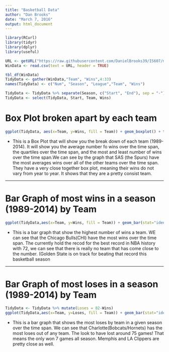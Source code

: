 ```yaml
---
title: "Basketball Data"
author: "Dan Brooks"
date: "March 7, 2016"
output: html_document
---
```

```r
library(RCurl)
library(tidyr)
library(dplyr)
library(useful)

URL <- getURL("https://raw.githubusercontent.com/DanielBrooks39/IS607/master/Project%202/NBA%20wins.csv")
WinData <- read.csv(text = URL, header = TRUE)
```

```r
tbl_df(WinData)
TidyData <- gather(WinData,"Team", "Wins",4:33)
names(TidyData) <- c("Num", "Season", "League","Team", "Wins")

TidyData <- TidyData %>% separate(Season, c("Start", "End"), sep = "-")
TidyData <- select(TidyData, Start, Team, Wins)
```

# Box Plot broken apart by each team

```r
ggplot(TidyData, aes(x=Team, y=Wins, fill = Team)) + geom_boxplot() + theme(axis.text.x = element_text(angle = 90, hjust = 1, vjust=.5, face="bold", size = 10)) + ggtitle("Wins By Each Team (1989-2014)") + theme(plot.title=element_text(face="bold", size = 20)) + theme(axis.title.x = element_text(face="bold", size = 15), axis.title.y = element_text(face="bold", size= 15)) + scale_y_continuous(breaks=c(10, 20, 30, 40, 50, 60, 70))
```
* This is a Box Plot that will show you the break down of each team (1989-2014). It will show you the average number fo wins over the time span, the quartiles over the time span, and the most and least number of wins over the time span.We can see by the graph that SAS (the Spurs) have the most averages wins over all of the other teams over the time span. They have a very close together box plot, meaning their wins do not vary from year to year. It shows that they are a pretty consist team.

***

# Bar Graph of most wins in a season (1989-2014) by Team

```r
ggplot(TidyData,aes(x=Team, y=Wins, fill = Team)) + geom_bar(stat="identity", position="dodge") + theme(axis.text.x = element_text(angle = 90, hjust = 1, vjust = .5, face="bold", size=10), axis.title=element_text(face="bold", size = 15)) + ggtitle("Max Wins By Team") + theme(plot.title = element_text(face="bold", size=20)) + theme(legend.title=element_text(face="bold", size=15, color="white"), legend.background=element_rect(fill="black"), legend.text=element_text(face="bold", color="white", size=10)) + scale_y_continuous(breaks=c(10, 20, 30, 40, 50, 60, 70))
```
* This is a bar graph that show the highest number of wins a team. WE can see that the Chicago Bulls(CHI) have the most wins over the time span. The currently hold the recod for the best record in NBA history with 72, we can see that there is really no team that has come close to the number. (Golden State is on track for beating that record this basketball season

*** 

# Bar Graph of most loses in a season (1989-2014) by Team

```r
TidyData <- TidyData %>% mutate(Loses = 82-Wins)
ggplot(TidyData,aes(x=Team, y=Loses, fill = Team)) + geom_bar(stat="identity", position="dodge") + theme(axis.text.x = element_text(angle = 90, hjust = 1, vjust = .5, face="bold", size=10), axis.title=element_text(face="bold", size = 15)) + ggtitle("Max Loses By Team") + theme(plot.title = element_text(face="bold", size=20)) + theme(legend.title=element_text(face="bold", size=15, color="white"), legend.background=element_rect(fill="black"), legend.text=element_text(face="bold", color="white", size=10)) + scale_y_continuous(breaks=c(10, 20, 30, 40, 50, 60, 70))
```
* This is a bar graph that shows the most loses by team in a given season over the time span. We can see that Charlotte(Bobcats/Hornets)  has the most loses out of any team. The look to have lost around 75 games! That means the only won 7 games all season. Memphis and LA Clippers are pretty close as well.
